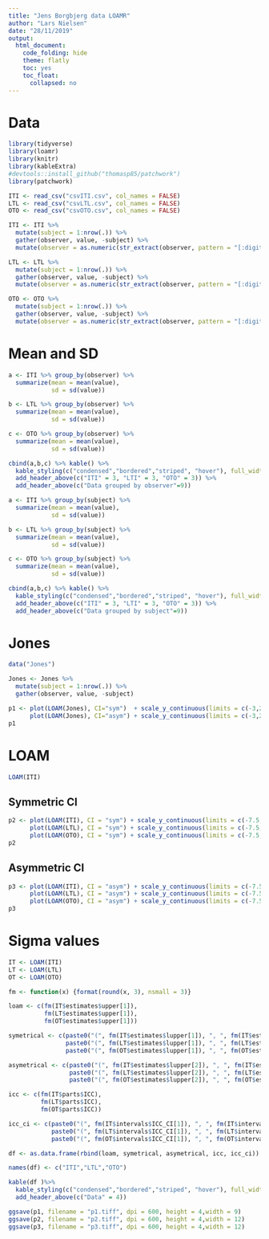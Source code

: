 ```yaml
---
title: "Jens Borgbjerg data LOAMR"
author: "Lars Nielsen"
date: "28/11/2019"
output:
  html_document:
    code_folding: hide
    theme: flatly
    toc: yes
    toc_float:
      collapsed: no
---
```


# Data
```r
library(tidyverse)
library(loamr)
library(knitr)
library(kableExtra)
#devtools::install_github("thomasp85/patchwork")
library(patchwork)
```

```r
ITI <- read_csv("csvITI.csv", col_names = FALSE)
LTL <- read_csv("csvLTL.csv", col_names = FALSE)
OTO <- read_csv("csvOTO.csv", col_names = FALSE)

ITI <- ITI %>%
  mutate(subject = 1:nrow(.)) %>%
  gather(observer, value, -subject) %>% 
  mutate(observer = as.numeric(str_extract(observer, pattern = "[:digit:]+")))

LTL <- LTL %>%
  mutate(subject = 1:nrow(.)) %>%
  gather(observer, value, -subject) %>% 
  mutate(observer = as.numeric(str_extract(observer, pattern = "[:digit:]+")))

OTO <- OTO %>%
  mutate(subject = 1:nrow(.)) %>%
  gather(observer, value, -subject) %>% 
  mutate(observer = as.numeric(str_extract(observer, pattern = "[:digit:]+")))
```






# Mean and SD

```r
a <- ITI %>% group_by(observer) %>% 
  summarize(mean = mean(value),
            sd = sd(value))

b <- LTL %>% group_by(observer) %>% 
  summarize(mean = mean(value),
            sd = sd(value))

c <- OTO %>% group_by(observer) %>% 
  summarize(mean = mean(value),
            sd = sd(value))

cbind(a,b,c) %>% kable() %>% 
  kable_styling(c("condensed","bordered","striped", "hover"), full_width = F) %>% 
  add_header_above(c("ITI" = 3, "LTI" = 3, "OTO" = 3)) %>% 
  add_header_above(c("Data grouped by observer"=9))
```



```r
a <- ITI %>% group_by(subject) %>% 
  summarize(mean = mean(value),
            sd = sd(value))

b <- LTL %>% group_by(subject) %>% 
  summarize(mean = mean(value),
            sd = sd(value))

c <- OTO %>% group_by(subject) %>% 
  summarize(mean = mean(value),
            sd = sd(value))

cbind(a,b,c) %>% kable() %>% 
  kable_styling(c("condensed","bordered","striped", "hover"), full_width = F) %>% 
  add_header_above(c("ITI" = 3, "LTI" = 3, "OTO" = 3)) %>% 
  add_header_above(c("Data grouped by subject"=9))
```

# Jones

```r
data("Jones")

Jones <- Jones %>%
  mutate(subject = 1:nrow(.)) %>%
  gather(observer, value, -subject)

p1 <- plot(LOAM(Jones), CI="sym")  + scale_y_continuous(limits = c(-3,2)) + labs(title="Symmetric CI", subtitle=NULL) +
      plot(LOAM(Jones), CI="asym") + scale_y_continuous(limits = c(-3,2)) + labs(title="Asymmetric CI", subtitle=NULL)
p1
```








# LOAM

```r
LOAM(ITI)
```


## Symmetric CI
```r
p2 <- plot(LOAM(ITI), CI = "sym") + scale_y_continuous(limits = c(-7.5,10.5)) + labs(title="ITI", subtitle=NULL) +
      plot(LOAM(LTL), CI = "sym") + scale_y_continuous(limits = c(-7.5,10.5)) + labs(title="LTL", subtitle=NULL) +
      plot(LOAM(OTO), CI = "sym") + scale_y_continuous(limits = c(-7.5,10.5)) + labs(title="OTO", subtitle=NULL)
p2
```




## Asymmetric CI

```r
p3 <- plot(LOAM(ITI), CI = "asym") + scale_y_continuous(limits = c(-7.5,10.5)) + labs(title="ITI", subtitle=NULL) +
      plot(LOAM(LTL), CI = "asym") + scale_y_continuous(limits = c(-7.5,10.5)) + labs(title="LTL", subtitle=NULL) +
      plot(LOAM(OTO), CI = "asym") + scale_y_continuous(limits = c(-7.5,10.5)) + labs(title="OTO", subtitle=NULL)
p3
```











# Sigma values


```r
IT <- LOAM(ITI)
LT <- LOAM(LTL)
OT <- LOAM(OTO)

fm <- function(x) {format(round(x, 3), nsmall = 3)}

loam <- c(fm(IT$estimates$upper[1]),
          fm(LT$estimates$upper[1]),
          fm(OT$estimates$upper[1]))

symetrical <- c(paste0("(", fm(IT$estimates$lupper[1]), ", ", fm(IT$estimates$uupper[1]), ")"),
                paste0("(", fm(LT$estimates$lupper[1]), ", ", fm(LT$estimates$uupper[1]), ")"),
                paste0("(", fm(OT$estimates$lupper[1]), ", ", fm(OT$estimates$uupper[1]), ")"))

asymetrical <- c(paste0("(", fm(IT$estimates$lupper[2]), ", ", fm(IT$estimates$uupper[2]), ")"),
                 paste0("(", fm(LT$estimates$lupper[2]), ", ", fm(LT$estimates$uupper[2]), ")"),
                 paste0("(", fm(OT$estimates$lupper[2]), ", ", fm(OT$estimates$uupper[2]), ")"))

icc <- c(fm(IT$parts$ICC),
         fm(LT$parts$ICC),
         fm(OT$parts$ICC))

icc_ci <- c(paste0("(", fm(IT$intervals$ICC_CI[1]), ", ", fm(IT$intervals$ICC_CI[2]), ")"),
            paste0("(", fm(LT$intervals$ICC_CI[1]), ", ", fm(LT$intervals$ICC_CI[2]), ")"),
            paste0("(", fm(OT$intervals$ICC_CI[1]), ", ", fm(OT$intervals$ICC_CI[2]), ")"))

df <- as.data.frame(rbind(loam, symetrical, asymetrical, icc, icc_ci))

names(df) <- c("ITI","LTL","OTO")

kable(df )%>% 
  kable_styling(c("condensed","bordered","striped", "hover"), full_width = F) %>% 
  add_header_above(c("Data" = 4))
```



```r
ggsave(p1, filename = "p1.tiff", dpi = 600, height = 4,width = 9)
ggsave(p2, filename = "p2.tiff", dpi = 600, height = 4,width = 12)
ggsave(p3, filename = "p3.tiff", dpi = 600, height = 4,width = 12)
```













































